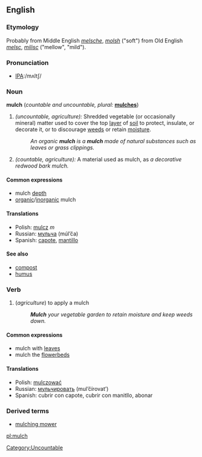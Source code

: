 {{wikipedia}}
==English==

===Etymology===
Probably from Middle English ''[[melsche]]'', ''[[molsh]]'' ("soft") from Old English ''[[melsc]]'', ''[[milisc]]'' ("mellow", "mild").

===Pronunciation===
*[[Pronunciation guide|IPA]]:/mʌltʃ/

===Noun===
'''mulch'''  (''countable and uncountable, plural:'' '''[[mulches]]''')
# ''(uncountable, agriculture):'' Shredded vegetable (or occasionally mineral) matter used to cover the top [[layer]] of [[soil]] to protect, insulate, or decorate it, or to discourage [[weed]]s or retain [[moisture]].
#:''An organic '''mulch''' is a '''mulch''' made of natural substances such as leaves or grass clippings.''
# ''(countable, agriculture):'' A material used as mulch, as ''a decorative redwood bark mulch.''

====Common expressions====
*mulch [[depth]]
*[[organic]]/[[inorganic]] mulch

====Translations====
*Polish: [[mulcz]] ''m''
*Russian:  [[мульча]] (múl’ča) {{f}}
*Spanish: [[capote]], [[mantillo]]

====See also====
*[[compost]]
*[[humus]]

===Verb===
{{En-infl-reg-sibilant|mulch||}}
# (''agriculture'') to apply a mulch
#:'''''Mulch''' your vegetable garden to retain moisture and keep weeds down.''

====Common expressions====
*mulch with [[leaf|leaves]]
*mulch the [[flowerbed]]s

====Translations====
*Polish: [[mulczować]]
*Russian: [[мульчировать]] (mul’čírovat’)
*Spanish: cubrir con capote, cubrir con manitllo, abonar

===Derived terms===
*[[mulching mower]]

[[Category:Uncountable]]
[[pl:mulch]]